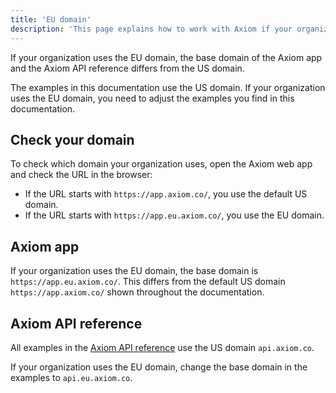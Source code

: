 ```yaml
---
title: 'EU domain'
description: 'This page explains how to work with Axiom if your organization uses the EU domain.'
---
```


If your organization uses the EU domain, the base domain of the Axiom app and the Axiom API reference differs from the US domain.

The examples in this documentation use the US domain. If your organization uses the EU domain, you need to adjust the examples you find in this documentation.

## Check your domain

To check which domain your organization uses, open the Axiom web app and check the URL in the browser:
- If the URL starts with `https://app.axiom.co/`, you use the default US domain.
- If the URL starts with `https://app.eu.axiom.co/`, you use the EU domain.

## Axiom app

If your organization uses the EU domain, the base domain is `https://app.eu.axiom.co/`. This differs from the default US domain `https://app.axiom.co/` shown throughout the documentation.

## Axiom API reference

All examples in the [Axiom API reference](/restapi/introduction) use the US domain `api.axiom.co`.

If your organization uses the EU domain, change the base domain in the examples to `api.eu.axiom.co`.